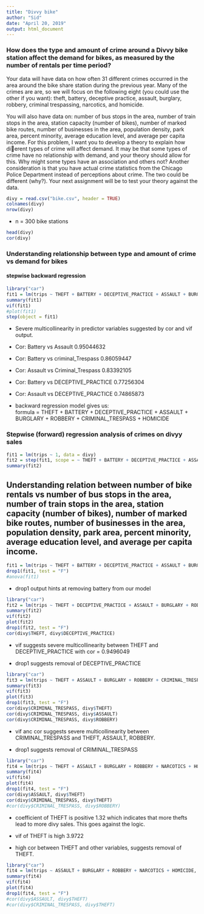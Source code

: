 ```yaml
---
title: "Divvy bike"
author: "Sid"
date: "April 20, 2019"
output: html_document
---
```


### How does the type and amount of crime around a Divvy bike station affect the demand for bikes, as measured by the number of rentals per time period?

Your data will have data on how often 31 different crimes occurred in the area around the bike share station during the previous year. Many of the crimes are are, so we will focus on the following eight (you could use the other if you want): theft, battery, deceptive practice, assault, burglary, robbery, criminal trespassing, narcotics, and homicide.  

You will also have data on: number of bus stops in the area, number of train
stops in the area, station capacity (number of bikes), number of marked bike routes,
number of businesses in the area, population density, park area, percent minority,
average education level, and average per capita income. For this problem, I want you
to develop a theory to explain how dierent types of crime will affect demand. It
may be that some types of crime have no relationship with demand, and your theory
should allow for this. Why might some types have an association and others not?
Another consideration is that you have actual crime statistics from the Chicago Police
Department instead of perceptions about crime. The two could be different (why?).
Your next assignment will be to test your theory against the data.

```r
divy = read.csv("bike.csv", header = TRUE)
colnames(divy)
nrow(divy)
```
- n = 300 bike stations


```r
head(divy)
cor(divy)
```


### Understanding relationship between type and amount of crime vs demand for bikes

#### stepwise backward regression

```r
library("car")
fit1 = lm(trips ~ THEFT + BATTERY + DECEPTIVE_PRACTICE + ASSAULT + BURGLARY + ROBBERY + CRIMINAL_TRESPASS + NARCOTICS + HOMICIDE, data = divy)
summary(fit1)
vif(fit1)
#plot(fit1)
step(object = fit1)
```

- Severe multicollinearity in predictor variables suggested by cor and vif output.

- Cor: Battery vs Assault 0.95044632

- Cor: Battery vs criminal_Trespass 0.86059447

- Cor: Assault vs Criminal_Trespass 0.83392105

- Cor: Battery vs DECEPTIVE_PRACTICE 0.77256304

- Cor: Assault vs DECEPTIVE_PRACTICE 0.74865873

- backward regression model gives us:  
formula = THEFT + BATTERY + DECEPTIVE_PRACTICE + ASSAULT + BURGLARY + ROBBERY + CRIMINAL_TRESPASS + HOMICIDE


### Stepwise (forward) regression analysis of crimes on divyy sales

```r
fit1 = lm(trips ~ 1, data = divy)
fit2 = step(fit1, scope = ~ THEFT + BATTERY + DECEPTIVE_PRACTICE + ASSAULT + BURGLARY + ROBBERY + CRIMINAL_TRESPASS + NARCOTICS + HOMICIDE, test = "F")
summary(fit2)

```

 

## Understanding relation between number of bike rentals vs number of bus stops in the area, number of train stops in the area, station capacity (number of bikes), number of marked bike routes, number of businesses in the area, population density, park area, percent minority, average education level, and average per capita income.


```r
fit1 = lm(trips ~ THEFT + BATTERY + DECEPTIVE_PRACTICE + ASSAULT + BURGLARY + ROBBERY + CRIMINAL_TRESPASS + NARCOTICS + HOMICIDE, data = divy)
drop1(fit1, test = "F")
#anova(fit1)
```


- drop1 output hints at removing battery from our model

```r
library("car")
fit2 = lm(trips ~ THEFT + DECEPTIVE_PRACTICE + ASSAULT + BURGLARY + ROBBERY + CRIMINAL_TRESPASS + NARCOTICS + HOMICIDE, data = divy)
summary(fit2)
vif(fit2)
plot(fit2)
drop1(fit2, test = "F")
cor(divy$THEFT, divy$DECEPTIVE_PRACTICE)
```


- vif suggests severe multicollinearity between THEFT and DECEPTIVE_PRACTICE with cor = 0.9496049

- drop1 suggests removal of DECEPTIVE_PRACTICE


```r
library("car")
fit3 = lm(trips ~ THEFT + ASSAULT + BURGLARY + ROBBERY + CRIMINAL_TRESPASS + NARCOTICS + HOMICIDE, data = divy)
summary(fit3)
vif(fit3)
plot(fit3)
drop1(fit3, test = "F")
cor(divy$CRIMINAL_TRESPASS, divy$THEFT)
cor(divy$CRIMINAL_TRESPASS, divy$ASSAULT)
cor(divy$CRIMINAL_TRESPASS, divy$ROBBERY)
```


- vif anc cor suggests severe multicollinearity between CRIMINAL_TRESPASS and THEFT, ASSAULT, ROBBERY.

- drop1 suggests removal of CRIMINAL_TRESPASS

```r
library("car")
fit4 = lm(trips ~ THEFT + ASSAULT + BURGLARY + ROBBERY + NARCOTICS + HOMICIDE, data = divy)
summary(fit4)
vif(fit4)
plot(fit4)
drop1(fit4, test = "F")
cor(divy$ASSAULT, divy$THEFT)
cor(divy$CRIMINAL_TRESPASS, divy$THEFT)
#cor(divy$CRIMINAL_TRESPASS, divy$ROBBERY)
```


- coefficient of THEFT is positive 1.32 which indicates that more thefts lead to more divy sales. This goes against the logic. 

- vif of THEFT is high 3.9722

- high cor between THEFT and other variables, suggests removal of THEFT.

```r
library("car")
fit4 = lm(trips ~ ASSAULT + BURGLARY + ROBBERY + NARCOTICS + HOMICIDE, data = divy)
summary(fit4)
vif(fit4)
plot(fit4)
drop1(fit4, test = "F")
#cor(divy$ASSAULT, divy$THEFT)
#cor(divy$CRIMINAL_TRESPASS, divy$THEFT)
```





